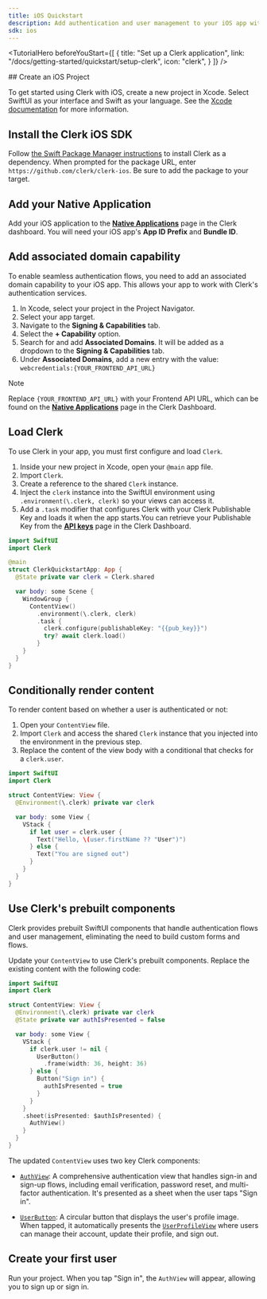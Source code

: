 ```yaml
---
title: iOS Quickstart
description: Add authentication and user management to your iOS app with Clerk.
sdk: ios
---
```


<TutorialHero
  beforeYouStart={[
{
title: "Set up a Clerk application",
link: "/docs/getting-started/quickstart/setup-clerk",
icon: "clerk",
}
]}
/>

<Include src="_partials/native-api-callout" />

<Steps>
  ## Create an iOS Project

  To get started using Clerk with iOS, create a new project in Xcode. Select SwiftUI as your interface and Swift as your language.
  See the [Xcode documentation](https://developer.apple.com/documentation/xcode/creating-an-xcode-project-for-an-app) for more information.

  ## Install the Clerk iOS SDK

  Follow [the Swift Package Manager instructions](https://developer.apple.com/documentation/xcode/adding-package-dependencies-to-your-app) to install Clerk as a dependency.
  When prompted for the package URL, enter `https://github.com/clerk/clerk-ios`. Be sure to add the package to your target.

  ## Add your Native Application

  Add your iOS application to the [**Native Applications**](https://dashboard.clerk.com/last-active?path=/native-applications) page in the Clerk dashboard. You will need your iOS app's **App ID Prefix** and **Bundle ID**.

  ## Add associated domain capability

  To enable seamless authentication flows, you need to add an associated domain capability to your iOS app. This allows your app to work with Clerk's authentication services.

  1. In Xcode, select your project in the Project Navigator.
  1. Select your app target.
  1. Navigate to the **Signing & Capabilities** tab.
  1. Select the **+ Capability** option.
  1. Search for and add **Associated Domains**. It will be added as a dropdown to the **Signing & Capabilities** tab.
  1. Under **Associated Domains**, add a new entry with the value: `webcredentials:{YOUR_FRONTEND_API_URL}`

  > [!NOTE]
  > Replace `{YOUR_FRONTEND_API_URL}` with your Frontend API URL, which can be found on the [**Native Applications**](https://dashboard.clerk.com/last-active?path=native-applications) page in the Clerk Dashboard.

  ## Load Clerk

  To use Clerk in your app, you must first configure and load `Clerk`.

  1. Inside your new project in Xcode, open your `@main` app file.
  1. Import `Clerk`.
  1. Create a reference to the shared `Clerk` instance.
  1. Inject the `clerk` instance into the SwiftUI environment using `.environment(\.clerk, clerk)` so your views can access it.
  1. Add a `.task` modifier that configures Clerk with your Clerk Publishable Key and loads it when the app starts.<SignedOut>You can retrieve your Publishable Key from the [**API keys**](https://dashboard.clerk.com/last-active?path=api-keys) page in the Clerk Dashboard.</SignedOut>

  ```swift {{ filename: 'ClerkQuickstartApp.swift', mark: [2, 6, [11, 15]] }}
  import SwiftUI
  import Clerk

  @main
  struct ClerkQuickstartApp: App {
    @State private var clerk = Clerk.shared

    var body: some Scene {
      WindowGroup {
        ContentView()
          .environment(\.clerk, clerk)
          .task {
            clerk.configure(publishableKey: "{{pub_key}}")
            try? await clerk.load()
          }
      }
    }
  }
  ```

  ## Conditionally render content

  To render content based on whether a user is authenticated or not:

  1. Open your `ContentView` file.
  1. Import `Clerk` and access the shared `Clerk` instance that you injected into the environment in the previous step.
  1. Replace the content of the view body with a conditional that checks for a `clerk.user`.

  ```swift {{ filename: 'ContentView.swift', mark: [2, 5, [8, 14]] }}
  import SwiftUI
  import Clerk

  struct ContentView: View {
    @Environment(\.clerk) private var clerk

    var body: some View {
      VStack {
        if let user = clerk.user {
          Text("Hello, \(user.firstName ?? "User")")
        } else {
          Text("You are signed out")
        }
      }
    }
  }
  ```

  ## Use Clerk's prebuilt components

  Clerk provides prebuilt SwiftUI components that handle authentication flows and user management, eliminating the need to build custom forms and flows.

  Update your `ContentView` to use Clerk's prebuilt components. Replace the existing content with the following code:

  ```swift {{ filename: 'ContentView.swift', mark: [2, 5, 6, [9, 21]] }}
  import SwiftUI
  import Clerk

  struct ContentView: View {
    @Environment(\.clerk) private var clerk
    @State private var authIsPresented = false

    var body: some View {
      VStack {
        if clerk.user != nil {
          UserButton()
            .frame(width: 36, height: 36)
        } else {
          Button("Sign in") {
            authIsPresented = true
          }
        }
      }
      .sheet(isPresented: $authIsPresented) {
        AuthView()
      }
    }
  }
  ```

  The updated `ContentView` uses two key Clerk components:

  - [`AuthView`](/docs/reference/components/authentication/auth-view): A comprehensive authentication view that handles sign-in and sign-up flows, including email verification, password reset, and multi-factor authentication. It's presented as a sheet when the user taps "Sign in".

  - [`UserButton`](/docs/reference/components/user/user-button): A circular button that displays the user's profile image. When tapped, it automatically presents the [`UserProfileView`](/docs/reference/components/user/user-profile-view) where users can manage their account, update their profile, and sign out.

  ## Create your first user

  Run your project. When you tap "Sign in", the `AuthView` will appear, allowing you to sign up or sign in.
</Steps>
